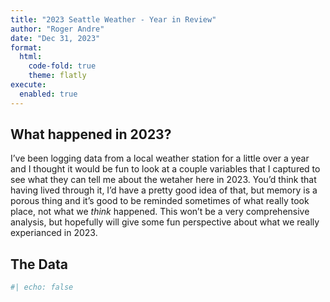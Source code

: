 ```yaml
---
title: "2023 Seattle Weather - Year in Review"
author: "Roger Andre"
date: "Dec 31, 2023"
format: 
  html:
    code-fold: true
    theme: flatly
execute: 
  enabled: true
---
```

  
## What happened in 2023?

I've been logging data from a local weather station for a little over a year and I thought it would be fun to look at a couple variables that I captured to see what they can tell me about the wetaher here in 2023.  You'd think that having lived through it, I'd have a pretty good idea of that, but memory is a porous thing and it's good to be reminded sometimes of what really took place, not what we *think* happened.  This won't be a very comprehensive analysis, but hopefully will give some fun perspective about what we really experianced in 2023.

## The Data



```r
#| echo: false
```